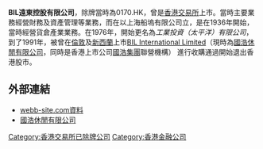 {{多個問題|
{{onesource|time=2016-03-07T09:02:27+00:00}}
{{orphan|time=2015-01-27T03:58:33+00:00}}
{{refimprove|time=2016-03-07T09:02:27+00:00}}
}}
'''BIL遠東控股有限公司'''，除牌當時為0170.HK，曾是[[香港交易所|香港交易所]]上市。當時主要業務經營財務及資產管理等業務，而在以上海船塢有限公司立，是在1936年開始，當時經營貨倉產業業務。在1976年，開始更名為''工業投資（太平洋）有限公司''，到了1991年，被曾在[[倫敦|倫敦]]及[[新西蘭|新西蘭]]上市[[BIL_International_Limited|BIL International Limited]]（現時為[[國浩休閒有限公司|國浩休閒有限公司]]，同時是香港上市公司[[國浩集團|國浩集團]]聯營機構） 進行收購通過開始退出香港股市。

==外部連結==
* [http://webb-site.com/dbpub/orgdata.asp?p=6909&hide= webb-site.com資料]{{Wayback|url=http://webb-site.com/dbpub/orgdata.asp?p=6909&hide= |date=20111114045355 }}
* [http://www.guocoleisure.com/ 國浩休閒有限公司]{{Wayback|url=http://www.guocoleisure.com/ |date=20110207104523 }}

{{香港公司小作品}}
[[Category:香港交易所已除牌公司|Category:香港交易所已除牌公司]]
[[Category:香港金融公司|Category:香港金融公司]]